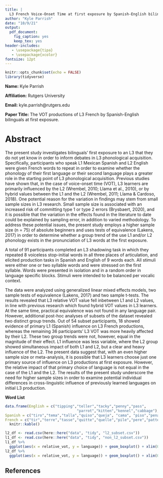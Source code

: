 ```yaml
---
title: |
  L3 French Voice-Onset Time at first exposure by Spanish-English bilinguals. 
author: "Kyle Parrish"
date: "10/9/21"
output: 
  pdf_document: 
    fig_caption: yes
    keep_tex: yes
header-includes:
   - \usepackage{tipa}
   - \usepackage{xcolor}
fontsize: 12pt
---
```


```r
knitr::opts_chunk$set(echo = FALSE)
library(tidyverse)
```

**Name:** Kyle Parrish



**Affiliation:** Rutgers University



**Email:** kyle.parrish@rutgers.edu



**Paper Title:** The VOT productions of L3 French by Spanish-English bilinguals at first exposure. 


\newpage

# Abstract

The present study investigates bilinguals' first exposure to an L3 that they do not yet know in order to inform debates in L3 phonological acquisition. Specifically, participants who speak L1 Mexican Spanish and L2 English were given French words to repeat in order to examine whether the phonology of their first language or their second language plays a greater role in the starting point of L3 phonological acquisition. Previous studies have shown that, in the case of voice-onset time (VOT), L3 learners are primarily influenced by the L2 (Wrembel, 2010; Llama et al., 2010), or by hybrid values between the L1 and the L2 (Wrembel, 2011; Llama & Cardoso, 2018). One potential reason for the variation in findings may stem from small sample sizes in L3 research. Small sample size is associated with an increased risk of committing type 1 or type 2 errors (Brysbaert, 2020), and it is possible that the variation in the effects found in the literature to date could be explained by sampling error, in addition to varied methodology. To address these potential issues, the present study employs a higher sample size (n = 75) of absolute beginners and uses tests of equivalence (Lakens, 2017) in order to determine whether a group trend of the use L1 and/or L2 phonology exists in the pronunciation of L3 words at the first exposure.

  A total of 91 participants completed an L3 shadowing task in which they repeated 8 voiceless stop-initial words in all three places of articulation, and elicited production tasks in Spanish and English of 9 words each. 
All stimuli were either one or two syllable words and were stressed on the first syllable. 
Words were presented in isolation and in a random order in language specific blocks. 
Stimuli were intended to be balanced per vocalic context.

The data were analyzed using generalized linear mixed effects models, two sample tests of equivalence (Lakens, 2017) and two sample t-tests. 
The results revealed that L3 relative VOT value fell inbetween L1 and L2 values, in line with previous research which found hybrid VOT values in L3 learners. 
At the same time, practical equivalence was not found in any language pair.
However, additional post-hoc analyses of subsets of the dataset revealed two distinct group trends. 
Out of 54 subset participants, 18 showed evidence of primary L1 (Spanish) influence on L3 French productions, whereas the remaining 36 participants' L3 VOT was more heavily affected by their L2.
These two group trends were not, however, equal in the magnitude of their effect. 
L1 influence was less variable, where the L2 group showed simultaneous impact of both L1 and L2, but a clear and heavy influence of the L2.
The present data suggest that, with an even higher sample size or meta-analysis, it is possible that L3 learners choose just one primary source of influence on L3 productions at first exposure. 
However, the relative impact of that primary choice of language is not equal in the case of the L1 and the L2. 
The results of the present study underscore the need for higher sample sizes in order to examine potential individual differences in cross-linguistic influence of previously learned languages on initial L3 production.

\newpage

**Word List**
```r
data.frame(English = c("tipping","teller","tacky","penny","pass",
                                 "parrot","kitten","kennel","cabbage"),
Spanish = c("tiro","tema","talla","quiso","queja", "cama", "piso","pena","pato"),
French = c("tir","terre","tasse","quitte","quelle","pile","pere","patte", "")) %>% 
  knitr::kable()
```

```r
l2_df <- read.csv(here::here("data", "tidy", "l2_subset.csv"))
l1_df <- read.csv(here::here("data", "tidy", "non_l2_subset.csv"))
l1_df %>% 
  ggplot(aes(x = relative_vot, y = language)) + geom_boxplot() + xlim(0,.3) + ggtitle("L1 subset")
l2_df %>% 
  ggplot(aes(x = relative_vot, y = language)) + geom_boxplot() + xlim(0,.3) + ggtitle("L2 subset")
```


## References
\begingroup
\setlength{\parindent}{-0.5in}
\setlength{\leftskip}{0.5in}
\phantom{.} 
\textcolor{white}{\\} 
\vspace{-0.5in}
\begin{tiny}
Brysbaert, M. (2020). Power considerations in bilingualism research: Time to step up our game. Bilingualism: Language and Cognition, 1–6. 

Lakens, D. (2017). Equivalence Tests: A Practical Primer for t Tests, Correlations, and Meta-Analyses. Social Psychological and Personality Science, 8(4), 355–362. 

Lemhfer, K., \& Broersma, M. (2012). Introducing LexTALE: A quick and valid Lexical Test for Advanced Learners of English. Behavior Research Methods, 44(2), 325–343. 

Llama, R., \& Cardoso, W. (2018). Revisiting (Non-)Native Influence in VOT Production: Insights from Advanced L3 Spanish. Languages, 3(3), 30. 

Llama, R., Cardoso, W., \& Collins, L. (2010). The influence of language distance and language status on the acquisition of L3 phonology. International Journal of Multilingualism, 7(1), 39–57. 

St\"{o}lten, K., Abrahamsson, N., \& Hyltenstam, K. (2015). EFFECTS OF AGE AND SPEAKING RATE ON VOICE ONSET TIME: The Production of Voiceless Stops by Near-Native L2 Speakers. Studies in Second Language Acquisition, 37(1), 71–100.

Wrembel, M. (2010). L2-accented speech in L3 production. International Journal of Multilingualism, 7(1), 75–90. 

Wrembel, M. (2011). Cross-linguistic Influence in Third Language Acquisition of Voice Onset Time. Proceedings of the 17th International Congress of Phonetic Sciences, 2157–2160.
\end{tiny}

\endgroup
